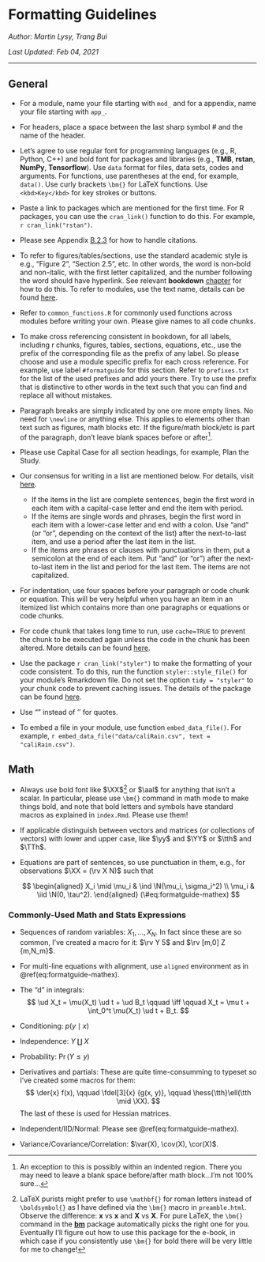 # Formatting Guidelines

*Author: Martin Lysy, Trang Bui*

*Last Updated: Feb 04, 2021*

--- 

## General {#formatguide-general}

- For a module, name your file starting with `mod_` and for a appendix, name your file starting with `app_`. 

- For headers, place a space between the last sharp symbol $\#$ and the name of the header.  

- Let's agree to use regular font for programming languages (e.g., R, Python, C++) and bold font for packages and libraries (e.g., **TMB**, **rstan**, **NumPy**, **Tensorflow**). Use `data` format for files, data sets, codes and arguments. For functions, use parentheses at the end, for example, `data()`. Use curly brackets `\bm{}` for LaTeX functions. Use `<kbd>Key</kbd>` for key strokes or buttons.

- Paste a link to packages which are mentioned for the first time. For R packages, you can use the `cran_link()` function to do this. For example, `r cran_link("rstan")`.

- Please see Appendix [B.2.3](#genguide-citations) for how to handle citations.

- To refer to figures/tables/sections, use the standard academic style is e.g., "Figure 2", "Section 2.5", etc.  In other words, the word is non-bold and non-italic, with the first letter capitalized, and the number following the word should have hyperlink. See relevant **bookdown** [chapter](https://bookdown.org/yihui/bookdown/figures.html) for how to do this. To refer to modules, use the text name, details can be found [here](https://stackoverflow.com/questions/57469501/cross-referencing-bookdownhtml-document2-not-working).

- Refer to `common_functions.R` for commonly used functions across modules before writing your own. Please give names to all code chunks. 

- To make cross referencing consistent in bookdown, for all labels, including r chunks, figures, tables, sections, equations, etc., use the prefix of the corresponding file as the prefix of any label. So please choose and use a module specific prefix for each cross reference. For example, use label `#formatguide` for this section. Refer to `prefixes.txt` for the list of the used prefixes and add yours there. Try to use the prefix that is distinctive to other words in the text such that you can find and replace all without mistakes.

- Paragraph breaks are simply indicated by one ore more empty lines.  No need for `\newline` or anything else.  This applies to elements other than text such as figures, math blocks etc.  If the figure/math block/etc is part of the paragraph, don't leave blank spaces before or after^[An exception to this is possibly within an indented region.  There you may need to leave a blank space before/after math block...I'm not 100% sure...].

- Please use Capital Case for all section headings, for example, Plan the Study.

- Our consensus for writing in a list are mentioned below. For details, visit [here](https://getitwriteonline.com/articles/vertical-lists/).
 
    - If the items in the list are complete sentences, begin the first word in each item with a capital-case letter and end the item with period.
    - If the items are single words and phrases, begin the first word in each item with a lower-case letter and end with a colon. Use "and" (or "or", depending on the context of the list) after the next-to-last item, and use a period after the last item in the list.
    - If the items are phrases or clauses with punctuations in them, put a semicolon at the end of each item. Put "and" (or "or") after the next-to-last item in the list and period for the last item. The items are not capitalized. 
    
- For indentation, use four spaces before your paragraph or code chunk or equation. This will be very helpful when you have an item in an itemized list which contains more than one paragraphs or equations or code chunks.

- For code chunk that takes long time to run, use `cache=TRUE` to prevent the chunk to be executed again unless the code in the chunk has been altered. More details can be found [here](https://bookdown.org/yihui/rmarkdown-cookbook/cache.html).

- Use the package `r cran_link("styler")` to make the formatting of your code consistent. To do this, run the function `styler::style_file()` for your module's Rmarkdown file. Do not set the option `tidy = "styler"` to your chunk code to prevent caching issues. The details of the package can be found [here](https://styler.r-lib.org/).  

- Use "" instead of '' for quotes.

- To embed a file in your module, use function `embed_data_file()`. For example, `r embed_data_file("data/caliRain.csv", text = "caliRain.csv")`.

## Math

- Always use bold font like $\XX$^[LaTeX purists might prefer to use `\mathbf{}` for roman letters instead of `\boldsymbol{}` as I have defined via the `\bm{}` macro in `preamble.html`.  Observe the difference: $\mathbf{x}$ vs $\boldsymbol{x}$ and $\mathbf{X}$ vs $\boldsymbol{X}$.  For pure LaTeX, the `\bm{}` command in the [**bm**](https://ctan.org/pkg/bm?lang=en) package automatically picks the right one for you.  Eventually I'll figure out how to use this package for the e-book, in which case if you consistently use `\bm{}` for bold there will be very little for me to change!] or $\aal$ for anything that isn't a scalar.  In particular, please use `\bm{}` command in math mode to make things bold, and note that bold letters and symbols have standard macros as explained in `index.Rmd`.  Please use them!

- If applicable distinguish between vectors and matrices (or collections of vectors) with lower and upper case, like $\yy$ and $\YY$ or $\tth$ and $\TTh$.  

- Equations are part of sentences, so use punctuation in them, e.g., for observations $\XX = (\rv X N)$ such that

    $$
	\begin{aligned} 
	X_i \mid \mu_i & \ind \N(\mu_i, \sigma_i^2) \\
	\mu_i & \iid \N(0, \tau^2).
	\end{aligned}
	(\#eq:formatguide-mathex)
    $$

### Commonly-Used Math and Stats Expressions

- Sequences of random variables: $X_1, \ldots, X_N$.  In fact since these are so common, I've created a macro for it: $\rv Y 5$ and $\rv [m,0] Z {m,N_m}$.

- For multi-line equations with alignment, use `aligned` environment as in \@ref(eq:formatguide-mathex).

- The "d" in integrals:
    $$
    \ud X_t = \mu(X_t) \ud t + \ud B_t \qquad \iff \qquad X_t = \mu t + \int_0^t \mu(X_t) \ud t + B_t.
    $$

- Conditioning: $p(y \mid x)$

- Independence: $Y \amalg X$

- Probability: $\Pr(Y \le y)$

- Derivatives and partials: These are quite time-consumming to typeset so I've created some macros for them:
    $$
	  \der{x} f(x), \qquad \fdel[3]{x} {g(x, y)}, \qquad \hess{\tth}\ell(\tth \mid \XX).
	  $$
	The last of these is used for Hessian matrices.

- Independent/IID/Normal: Please see \@ref(eq:formatguide-mathex).

- Variance/Covariance/Correlation: $\var(X), \cov(X), \cor(X)$.
